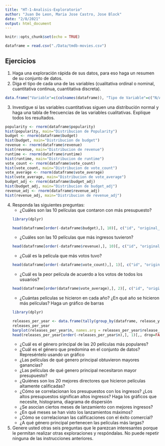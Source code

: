```yaml
---
title: "HT-1-Analisis-Exploratorio"
author: "Juan De Leon, Maria Jose Castro, Jose Block"
date: "2/8/2021"
output: html_document
---
```


```r
knitr::opts_chunk$set(echo = TRUE)
```

```r
dataframe = read.csv("./Data/tmdb-movies.csv")
```

## Ejercicios

1. Haga una exploración rápida de sus datos, para eso haga un resumen de su conjunto de datos.
2. Diga el tipo de cada una de las variables (cualitativa ordinal o nominal, cuantitativa continua, cuantitativa discreta).
```r
data.frame("Variable"=c(colnames(dataframe)), "Tipo de Variable"=c("N/A", "N/A", "Cuantitativa Continua", "Cuantitativa Discreta", "Cuantitativa Discreta", "Cualitativa Nominal", "Cualitativa Nominal", "Cualitativa Nominal", "Cualitativa Nominal", "Cualitativa Nominal", "Cualitativa Nominal", "Cualitativa Nominal", "Cuantitativa Discreta", "Cualitativa Nominal", "Cualitativa Nominal", "Cuantitativa Discreta", "Cuantitativa Discreta", "Cuantitativa Continua", "Cuantitativa Discreta", "Cuantitativa Continua", "Cuantitativa Continua"))
```
3. Investigue si las variables cuantitativas siguen una distribución normal y haga una tabla de frecuencias de las variables cualitativas. Explique todos los resultados.

```r
popularity <- rnorm(dataframe$popularity)
hist(popularity, main="Distribucion de Popularity")
budget <- rnorm(dataframe$budget)
hist(budget, main="Distribucion de budget")
revenue <- rnorm(dataframe$revenue)
hist(revenue, main="Distribucion de revenue")
runtime <- rnorm(dataframe$runtime)
hist(runtime, main="Distribucion de runtime")
vote_count <- rnorm(dataframe$vote_count)
hist(vote_count, main="Distribucion de vote_count")
vote_average <- rnorm(dataframe$vote_average)
hist(vote_average, main="Distribucion de vote_average")
budget_adj <- rnorm(dataframe$budget_adj)
hist(budget_adj, main="Distribucion de budget_adj")
revenue_adj <- rnorm(dataframe$revenue_adj)
hist(revenue_adj, main="Distribucion de revenue_adj")
```

4. Responda las siguientes preguntas:
    - ¿Cuáles son las 10 películas que contaron con más presupuesto?
    ```r
    library(dplyr)
    ```
    ```r
    head(dataframe[order(-dataframe$budget),], 10)[, c("id", "original_title", "budget"), drop=FALSE]
    ```
    - ¿Cuáles son las 10 películas que más ingresos tuvieron?
    ```r
    head(dataframe[order(-dataframe$revenue),], 10)[, c("id", "original_title", "revenue"), drop=FALSE]
    ```
    - ¿Cuál es la película que más votos tuvo?
    ```r
    head(dataframe[order(-dataframe$vote_count),], 1)[, c("id", "original_title", "vote_count"), drop=FALSE]
    ```
    - ¿Cuál es la peor película de acuerdo a los votos de todos los usuarios?
    ```r
    head(dataframe[order(dataframe$vote_average),], 2)[, c("id", "original_title", "vote_average"), drop=FALSE]
    ```
    - ¿Cuántas películas se hicieron en cada año? ¿En qué año se hicieron más películas? Haga un gráfico de barras
    ```r
    library(dplyr)
    ```
    ```r
    releases_per_year <- data.frame(tally(group_by(dataframe, release_year)))
    releases_per_year
    barplot(releases_per_year$n, names.arg = releases_per_year$release_year)
    head(releases_per_year[order(-releases_per_year$n),], 1)[,, drop=FALSE]
    ```
    - ¿Cuál es el género principal de las 20 películas más populares?
    - ¿Cuál es el género que predomina en el conjunto de datos? Represéntelo usando un gráfico
    - ¿Las películas de qué genero principal obtuvieron mayores ganancias?
    - ¿Las películas de qué genero principal necesitaron mayor presupuesto?
    - ¿Quiénes son los 20 mejores directores que hicieron películas altamente calificadas?
    - ¿Cómo se correlacionan los presupuestos con los ingresos? ¿Los altos presupuestos significan altos ingresos? Haga los gráficos que necesite, histograma, diagrama de dispersión
    - ¿Se asocian ciertos meses de lanzamiento con mejores ingresos?
    - ¿En qué meses se han visto los lanzamientos máximos?
    - ¿Cómo se correlacionan las calificaciones con el éxito comercial?
    - ¿A qué género principal pertenecen las películas más largas?
5. Genere usted otras seis preguntas que le parezcan interesantes porque le permitan realizar otras exploraciones y respóndalas. No puede repetir ninguna de las instrucciones anteriores.
    
